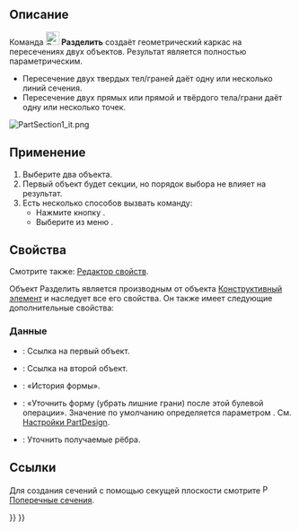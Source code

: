 <languages/>

{{Docnav/ru
|[[Part_Sweep/ru|Профиль по траектории]]
|[[Part_CrossSections/ru|Поперечные сечения]]
|[[Part_Workbench/ru|Деталь]]
|IconL=Part_Sweep.svg
|IconR=Part_CrossSections.svg
|IconC=Workbench_Part.svg
}}

{{GuiCommand/ru
|Name=Part Section
|Name/ru=Разделить
|MenuLocation=Деталь → Разделить
|Workbenches=[[Part_Workbench/ru|Деталь]]
|SeeAlso=[[Part_CrossSections/ru|Поперечные сечения]]
}}

<span id="Description"></span>
== Описание == 

Команда [[Image:Part_Section.svg|24px|link=]] '''Разделить''' создаёт геометрический каркас на пересечениях двух объектов. Результат является полностью параметрическим.

* Пересечение двух твердых тел/граней даёт одну или несколько линий сечения.
* Пересечение двух прямых или прямой и твёрдого тела/грани даёт одну или несколько точек.

[[Image:PartSection1_it.png]]
{{Caption|Куб, рассечённый цилиндром}}

<span id="Usage"></span>
== Применение ==

# Выберите два объекта.
# Первый объект будет {{PropertyData|Базой}} секции, но порядок выбора не влияет на результат.
# Есть несколько способов вызвать команду:
#* Нажмите кнопку {{Button|[[Image:Part_Section.svg|16px|link=]] [[Part_Section/ru|Разделить]]}}.
#* Выберите из меню {{MenuCommand|Деталь → [[Image:Part_Section.svg|16px|link=]] Разделить}}.

<span id="Properties"></span>
== Свойства ==

Смотрите также: [[property_editor/ru|Редактор свойств]].

Объект Разделить является производным от объекта [[Part_Feature/ru|Конструктивный элемент]] и наследует все его свойства. Он также имеет следующие дополнительные свойства:

<span id="Data"></span>
=== Данные ===

{{Properties_Title|База}}

* {{PropertyData|База|Ссылка}}: Ссылка на первый объект.
* {{PropertyData|Tool (Инструмент)|Ссылка}}: Ссылка на второй объект.

{{Properties_Title|Boolean (Булевы)}}

* {{PropertyData|История|История формы|скрытый}}: «История формы».
* {{PropertyData|Refine (Улучшить)|Булева}}: «Уточнить форму (убрать лишние грани) после этой булевой операции». Значение по умолчанию определяется параметром {{MenuCommand|Автоматически закрепить модель после операций над эскизом}}. См. [[PartDesign_Preferences/ru#Главный|Настройки PartDesign]].

{{Properties_Title|Section (Сечение)}}

* {{PropertyData|Approximation (Уточнить)|Булева}}: Уточнить получаемые рёбра.

<span id="Links"></span>
== Ссылки ==

Для создания сечений с помощью секущей плоскости смотрите  [[Image:Part_CrossSections.svg|16px|link=Part_CrossSections]] [[Part_CrossSections/ru|Поперечные сечения]].


{{Docnav/ru
|[[Part_Sweep/ru|Профиль по траектории]]
|[[Part_CrossSections/ru|Поперечные сечения]]
|[[Part_Workbench/ru|Деталь]]
|IconL=Part_Sweep.svg
|IconR=Part_CrossSections.svg
|IconC=Workbench_Part.svg
}}

{{Part Tools navi{{#translation:}}}}
{{Userdocnavi{{#translation:}}}}
{{clear}}